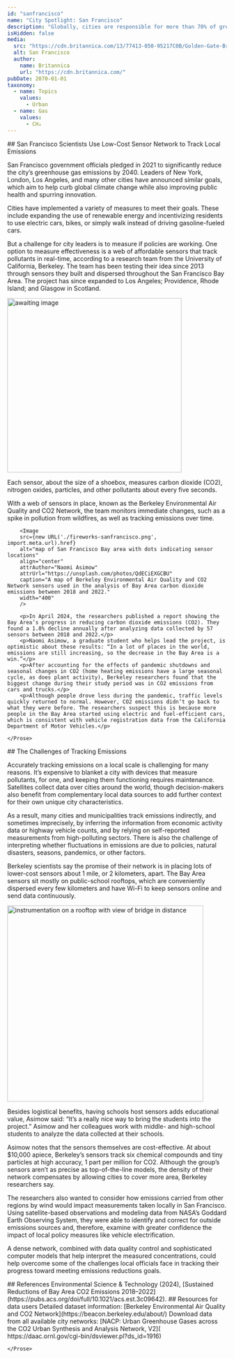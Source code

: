 ```yaml
---
id: "sanfrancisco"
name: "City Spotlight: San Francisco"
description: "Globally, cities are responsible for more than 70% of greenhouse gas emissions. Cities have the power to reduce emissions using policies that benegit hte health of their citizens. The U.S. Greenhouse Gas Center welcomes a new set of tools aimed at supporting city decisionmakers."
isHidden: false
media:
  src: "https://cdn.britannica.com/13/77413-050-95217C0B/Golden-Gate-Bridge-San-Francisco.jpg"
  alt: San Francisco
  author:
    name: Britannica
    url: "https://cdn.britannica.com/"
pubDate: 2070-01-01
taxonomy:
  - name: Topics
    values:
      - Urban
  - name: Gas
    values:
      - CH₄
---
```


<Block>
    <Prose>
        ## San Francisco Scientists Use Low-Cost Sensor Network to Track Local Emissions
        <p>San Francisco government officials pledged in 2021 to significantly reduce the city’s greenhouse gas emissions by 2040. Leaders of New York, London, Los Angeles, and many other cities have announced similar goals, which aim to help curb global climate change while also improving public health and spurring innovation.</p>
        <p>Cities have implemented a variety of measures to meet their goals. These include expanding the use of renewable energy and incentivizing residents to use electric cars, bikes, or simply walk instead of driving gasoline-fueled cars.</p>
        <p>But a challenge for city leaders is to measure if policies are working. One option to measure effectiveness is a web of affordable sensors that track pollutants in real-time, according to a research team from the University of California, Berkeley. The team has been testing their idea since 2013 through sensors they built and dispersed throughout the San Francisco Bay Area. The project has since expanded to Los Angeles; Providence, Rhode Island; and Glasgow in Scotland.</p>
        <Image 
        src={new URL('./fireworks-sanfrancisco.png', import.meta.url).href}
        alt="awaiting image" 
        align="center"
        attrAuthor="Naomi Asimow / Berkeley Environmental Air Quality and CO2 Network"
        attrUrl="https://unsplash.com/photos/QdECiEXGCBU"
        caption="On Monday, July 4th, 2022, several sites in the Alameda County part of the Bay Area began to set off fireworks at 10 p.m. These fireworks resulted in large spikes in fine particulate matter caused by the firework colorants and explosives. The spikes were recorded by Berkeley Environmental Air Quality and CO2 Network sensors. Darker shades of orange and red represent the highest concentrations of pollutants." 
        width="400"
        />
        <p>Each sensor, about the size of a shoebox, measures carbon dioxide (CO2), nitrogen oxides, particles, and other pollutants about every five seconds.</p>
        <p>With a web of sensors in place, known as the Berkeley Environmental Air Quality and CO2 Network, the team monitors immediate changes, such as a spike in pollution from wildfires, as well as tracking emissions over time.</p>
        
        <Image 
        src={new URL('./fireworks-sanfrancisco.png', import.meta.url).href}
        alt="map of San Francisco Bay area with dots indicating sensor locations" 
        align="center"
        attrAuthor="Naomi Asimow"
        attrUrl="https://unsplash.com/photos/QdECiEXGCBU"
        caption="A map of Berkeley Environmental Air Quality and CO2 Network sensors used in the analysis of Bay Area carbon dioxide emissions between 2018 and 2022." 
        width="400"
        />

        <p>In April 2024, the researchers published a report showing the Bay Area’s progress in reducing carbon dioxide emissions (CO2). They found a 1.8% decline annually after analyzing data collected by 57 sensors between 2018 and 2022.</p>
        <p>Naomi Asimow, a graduate student who helps lead the project, is optimistic about these results: “In a lot of places in the world, emissions are still increasing, so the decrease in the Bay Area is a win.”</p>
        <p>After accounting for the effects of pandemic shutdowns and seasonal changes in CO2 (home heating emissions have a large seasonal cycle, as does plant activity), Berkeley researchers found that the biggest change during their study period was in CO2 emissions from cars and trucks.</p>
        <p>Although people drove less during the pandemic, traffic levels quickly returned to normal. However, CO2 emissions didn’t go back to what they were before. The researchers suspect this is because more people in the Bay Area started using electric and fuel-efficient cars, which is consistent with vehicle registration data from the California Department of Motor Vehicles.</p>
        
    </Prose>
</Block>

<Block>
    <Prose>
        ## The Challenges of Tracking Emissions 
        <p>Accurately tracking emissions on a local scale is challenging for many reasons. It’s expensive to blanket a city with devices that measure pollutants, for one, and keeping them functioning requires maintenance.  Satellites collect data over cities around the world, though decision-makers also benefit from complementary local data sources to add further context for their own unique city characteristics.</p>
        <p>As a result, many cities and municipalities track emissions indirectly, and sometimes imprecisely, by inferring the information from economic activity data or highway vehicle counts, and by relying on self-reported measurements from high-polluting sectors. There is also the challenge of interpreting whether fluctuations in emissions are due to policies, natural disasters, seasons, pandemics, or other factors.</p>
        <p>Berkeley scientists say the promise of their network is in placing lots of lower-cost sensors about 1 mile, or 2 kilometers, apart. The Bay Area sensors sit mostly on public-school rooftops, which are conveniently dispersed every few kilometers and have Wi-Fi to keep sensors online and send data continuously.</p>
        <Image 
        src={new URL('./sensor-sanfrancisco.png', import.meta.url).href}
        alt="instrumentation on a rooftop with view of bridge in distance" 
        align="center"
        attrAuthor="Ron Hipschman / Exploratorium"
        attrUrl="https://unsplash.com/photos/QdECiEXGCBU"
        caption="A Berkeley Environmental Air Quality and CO2 Network sensor atop the Exploratorium museum in San Francisco" 
        width="450"
        />
        <p>Besides logistical benefits, having schools host sensors adds educational value, Asimow said: “It’s a really nice way to bring the students into the project.” Asimow and her colleagues work with middle- and high-school students to analyze the data collected at their schools.</p>
        <p>Asimow notes that the sensors themselves are cost-effective. At about $10,000 apiece, Berkeley’s sensors track six chemical compounds and tiny particles at high accuracy, 1 part per million for CO2. Although the group’s sensors aren’t as precise as top-of-the-line models, the density of their network compensates by allowing cities to cover more area, Berkeley researchers say.</p>   
        <p>The researchers also wanted to consider how emissions carried from other regions by wind would impact measurements taken locally in San Francisco. Using satellite-based observations and modeling data from NASA’s Goddard Earth Observing System, they were able to identify and correct for outside emissions sources and, therefore, examine with greater confidence the impact of local policy measures like vehicle electrification.</p>
        <p>A dense network, combined with data quality control and sophisticated computer models that help interpret the measured concentrations, could help overcome some of the challenges local officials face in tracking their progress toward meeting emissions reductions goals.</p>
    </Prose>
</Block>

<Block>
    <Prose>
    ## References
    Environmental Science & Technology (2024), [Sustained Reductions of Bay Area CO2 Emissions 2018–2022](https://pubs.acs.org/doi/full/10.1021/acs.est.3c09642).
    </Prose>
</Block>

<Block>
    <Prose>
    ## Resources for data users
    Detailed dataset information: [Berkeley Environmental Air Quality and CO2 Network](https://beacon.berkeley.edu/about/)
    Download data from all available city networks: [NACP: Urban Greenhouse Gases across the CO2 Urban Synthesis and Analysis Network, V2]( https://daac.ornl.gov/cgi-bin/dsviewer.pl?ds_id=1916)

    </Prose>
</Block>